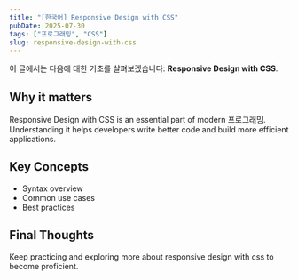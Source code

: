 ```yaml
---
title: "[한국어] Responsive Design with CSS"
pubDate: 2025-07-30
tags: ["프로그래밍", "CSS"]
slug: responsive-design-with-css
---
```


이 글에서는 다음에 대한 기초를 살펴보겠습니다: **Responsive Design with CSS**.

## Why it matters

Responsive Design with CSS is an essential part of modern 프로그래밍. Understanding it helps developers write better code and build more efficient applications.

## Key Concepts

- Syntax overview
- Common use cases
- Best practices

## Final Thoughts

Keep practicing and exploring more about responsive design with css to become proficient.
